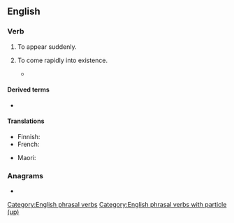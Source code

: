 ==English==

===Verb===
{{en-verb|springs up|springing up|sprang up|sprung up}}

# {{lb|en|intransitive}} To appear suddenly.
# {{lb|en|intransitive|figuratively}} To come rapidly into existence.
#* {{quote-book|year=1963|author={{w|Margery Allingham}}|title={{w|The China Governess}}
|chapter=7|url=http://openlibrary.org/works/OL2004261W
|passage=The highway to the East Coast which ran through the borough of Ebbfield had always been a main road and even now, despite the vast garages, the pylons and the gaily painted factory glasshouses which had '''sprung up''' beside it, there still remained an occasional trace of past cultures.}}

====Derived terms====
* {{l|en|springer-up}}

====Translations====
{{trans-top|to come rapidly into existence}}
* Finnish: {{t+|fi|ilmestyä}}
* French: {{t+|fr|pousser}}
{{trans-mid}}
* Maori: {{t|mi|rearea}} {{qualifier|refers to fresh vegetation}}
{{trans-bottom}}

===Anagrams===
* {{anagrams|en|a=ginpprsu|upspring}}

[[Category:English phrasal verbs]]
[[Category:English phrasal verbs with particle (up)]]
